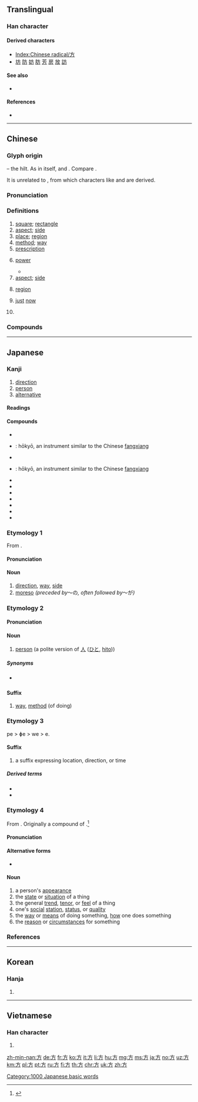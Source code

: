 {{also|万}}
==Translingual==
{{stroke order|[[File:方-orderPRC.gif|100px]]}}
{{stroke order|type=tbw|strokes=4}}
{{stroke order|type=tanimate}}

===Han character===
{{Han char|rn=70|rad=方|as=00|sn=4|four=00227|canj=YHS|ids=⿱丶万}}

====Derived characters====
* [[Index:Chinese radical/方]]
* [[坊]] [[防]] [[妨]] [[肪]] [[芳]] [[房]] [[放]] [[訪]]

====See also====
* {{l|mul|敫}}

====References====
* {{Han ref|kx=0481.030|dkj=13620|dj=0842.050|hdz=32172.010|uh=65B9}}

----

==Chinese==
{{zh-forms}}

===Glyph origin===
{{Han etyl}}
{{liushu|i}} – the hilt. As in {{lang|zh|方}} itself, {{och-l|放}} and {{och-l|旁}}. Compare {{zh-l|*刀}}.

It is unrelated to {{och-l|㫃|fluttering flag}}, from which characters like {{och-l|旗|flag}} and {{och-l|旅|troops}} are derived.

===Pronunciation===
{{zh-pron
|m=fāng
|c=fong1
|h=pfs=fong
|md=huŏng
|mn=hng/png/hong
|mn_note=hng, png - vernacular, hong - literary
|w=1faan
|mc=y
|oc=y
|cat=n,a
}}

===Definitions===
{{zh-hanzi}}

# [[square]]; [[rectangle]]
# [[aspect]]; [[side]]
# [[place]]; [[region]]
# [[method]]; [[way]]
# [[prescription]]
# {{lb|zh|math}} [[power]]
#* {{zh-x|2 的 3 次方 是 8。|2 to the 3rd '''power''' is 8.}}
# [[aspect]]; [[side]]
#: {{zh-x|方面|[[aspect]]; [[side]]}}
# [[region]]
# {{lb|zh|literary}} [[just]] [[now]]
# {{surname|lang=zh}}

===Compounds===
{{zh-der|方向|魔方|地方|方法|方響|一方|一方面|七方|三次方|上方|下方|不方|不方便|丹方|乘方|九方|九方皋|五方|五方佛|他方|他方說|付方|仙方|何方|侯方域|借方|偏方|偶方|全方位|八方|公方|前方|勞方|北方|北方人|北方話|十方|半官方|南方|反方向|古方|右方|吃十方|同方|周方|單方|單方面|四方|四方步|土方|地方上|地方官|地方志|地方戲|地方稅|坍方|塌方|填方|外方|多方|大後方|大方|大方向|大方家|天方|天方教|妙方|孔方|孔方兄|官方|寶方|對方|小地方|尚方|局方|左方|己方|平方|平方根|後方|成方兒|我方|戒方|挖方|收方|敵方|斗方|新方言|方丈|方且|方人|方今|方伯|方位|方位詞|方何礙|方便|方便麵|方俗|方信道|方兒|方內|方冊|方几|方劑|方勝|方名|方向燈|方向盤|方向舵|方命|方單|方國|方圓|方土|方城|方堙|方塊|方塊字|方塊舞|方士|方壺|方夏|方外|方外人|方天戟|方子|方字|方孝孺|方家|方寸|方將|方尖塔|方岳|方嶽|方州|方巾|方巾氣|方幅|方式|方弼|方彝|方形|方心|方志|方情|方才|方技|方技略|方明|方書|方會|方根|方格|方格紙|方框|方框圖|方案|方桌|方正|方步|方比|方照|方牧|方物|方略|方相|方相氏|方知|方磚|方礙|方程|方程式|方筆|方策|方糖|方纔|方罫|方聞|方舞|方舟|方苞|方蓬|方藥|方行|方術|方解石|方言|方言學|方言志|方軌|方軒|方輦|方輿|方近|方連|方里|方針|方鉛礦|方鍼|方鎮|方關|方陣|方隅|方面|方面官|方音|方頭|方駕|方鼎|春方|時方|有方|朔方|李方桂|東北方|東南方|東方|東方人|東方熱|東方騎|校方|檢方|正方|正方形|正方體|殊方|比方|比方說|滓方|漢藥方|炎方|無方|生地方|男方|界方|畢方|異方|療方|百方|知方|石方|祕方|禁方|萬方|秋方|立方|立方根|立方體|端方|經方|義方|老地方|老方子|聖惠方|職方|肘後方|良方|蔣方震|藥方|處方|處方箋|複方|西方|見方|說方便|買方|貸方|資方|賣方|走方|跑五方|踱方步|遊方|遐方|遠方|邁方步|邊方|鄉方|配方|醫方|長方|長方形|長方體|開平方|開方|開立方|開藥方|陟方|雙方|零方案|驗方|鬼方}}

{{zh-cat|Elementary|Intermediate}}

----

==Japanese==

===Kanji===
{{ja-kanji|grade=2|rs=方00}}

# [[direction]]
# [[person]]
# [[alternative]]

====Readings====
{{ja-readings|goon=[[ほう]] (hō) > [[はう]] (hau)|kanon=[[ほう]] (hō) > [[はう]] (hau)|kun=[[かた]] (kata), [[ならべる]] (naraberu), [[くらべる]] (kuraberu)}}

====Compounds====
{{der-top}}
* {{ja-r|方正|ほうせい}}
* {{ja-r|方響|ほうきょう}}: hōkyō, an instrument similar to the Chinese [[w:fangxiang|fangxiang]]
* {{ja-r|方形|ほうけい}}
* {{ja-r|方磬|ほうけい}}: hōkyō, an instrument similar to the Chinese [[w:fangxiang|fangxiang]]
* {{ja-r|方式|ほうしき}}
* {{ja-r|方術|ほうじゅつ}}
* {{ja-r|方法|ほうほう}}
* {{ja-r|方面|ほうめん}}
* {{ja-r|方針|ほうしん}}
* {{ja-r|夕方|ゆうがた}}
* {{ja-r|味方|みかた}}
{{der-bottom}}

===Etymology 1===
{{ja-kanjitab|ほう|yomi=o}}
From {{etyl|ltc|ja|sort=ほう}} {{m|zh|方|tr=pjang}}.

====Pronunciation====
{{ja-pron|yomi=o|ほう|acc=1|acc_ref=DJR,NHK}}

====Noun====
{{ja-noun|ほう|hhira=はう}}

# [[direction]], [[way]], [[side]]
# [[moreso]] ''(preceded by ''～の'', often followed by ''～が'')''
#: {{ja-usex|この時計の'''方'''がそのより高いです。|この とけい の '''ほう''' が その より たかい です。|This watch is '''more''' expensive than that [one].}}

===Etymology 2===
{{ja-kanjitab|かた|yomi=k}}

====Pronunciation====
{{ja-pron|yomi=k|かた|acc=2|acc_ref=DJR,NHK}}

====Noun====
{{ja-noun|かた}}

# [[person]] (a polite version of [[人]] ([[ひと]], [[hito]]))
#: {{ja-usex|あの'''方'''。|あの '''かた'''。|That '''person'''. (polite)}}
#: {{ja-usex|あの'''方'''はどなたですか。|あの '''かた''' は どなた です か。|Who is that '''gentleman'''? (formal)}}

=====Synonyms=====
* {{ja-r|人|ひと}} {{qualifier|plain}}

====Suffix====
{{ja-pos|かた|suffix}}

# [[way]], [[method]] (of doing)

===Etymology 3===
pe > ɸe > we > e.

====Suffix====
{{ja-pos|え|suffix|hhira=へ}}

# a suffix expressing location, direction, or time

=====Derived terms=====
* {{ja-r|古|いにしえ}}
* {{ja-r|行方|ゆくえ}}

===Etymology 4===
{{ja-kanjitab|さま|yomi=irr}}

From {{etyl|ojp|ja|sort=さま}}.  Originally a compound of {{compound|lang=ja|sort=さま|さ|tr1=sa|t1=that|pos1=pronominal indicating a person, place, thing, or direction in the middle distance|ま|tr2=ma|t2=likeness, way, similarity|pos2=suffix indicating a quality}}.<ref name="KDJ">{{R:Kokugo Dai Jiten}}</ref>

====Pronunciation====
{{ja-pron|yomi=irr|さま|acc=2|acc_ref=DJR,NHK}}

====Alternative forms====
* {{ja-l|様}}

====Noun====
{{ja-noun|さま}}

# a person's [[appearance]] {{qualifier|as of body, or style, or face, etc.}}
# the [[state]] or [[situation]] of a thing
# the general [[trend]], [[tenor]], or [[feel]] of a thing
# one's [[social]] [[station]], [[status]], or [[quality]]
# the [[way]] or [[means]] of doing something, [[how]] one does something
# the [[reason]] or [[circumstances]] for something

===References===
<references/>

[[Category:1000 Japanese basic words]]

----

==Korean==

===Hanja===
{{ko-hanja|hangeul=방|eumhun=모|rv=bang|mr=pang|y=pang}}

# {{defn|lang=ko|sort=方00}}

----

==Vietnamese==

===Han character===
{{vi-hantu|[[phương]], [[vuông]], [[quách]]|rs=方00}}

# {{defn|lang=vi|sort=方00}}

[[Category:CJKV radicals| ]]

[[zh-min-nan:方]]
[[de:方]]
[[fr:方]]
[[ko:方]]
[[it:方]]
[[li:方]]
[[hu:方]]
[[mg:方]]
[[ms:方]]
[[ja:方]]
[[no:方]]
[[uz:方]]
[[km:方]]
[[pl:方]]
[[pt:方]]
[[ru:方]]
[[fi:方]]
[[th:方]]
[[chr:方]]
[[uk:方]]
[[zh:方]]